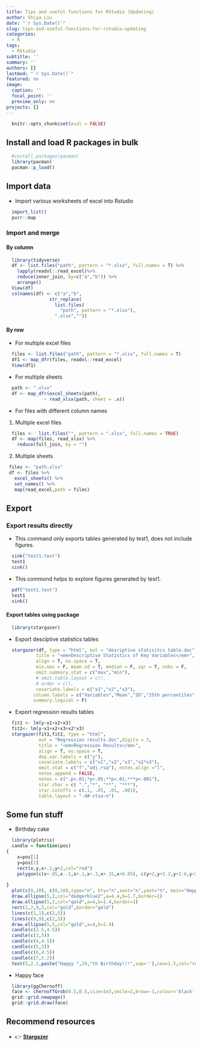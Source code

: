 ```yaml
---
title: Tips and useful functions for RStudio (Updating)
author: Shiya Liu
date: "`r Sys.Date()`"
slug: tips-and-useful-functions-for-rstudio-updating
categories:
  - R
tags:
  - RStudio
subtitle: ''
summary: ''
authors: []
lastmod: "`r Sys.Date()`"
featured: no
image:
  caption: ''
  focal_point: ''
  preview_only: no
projects: []
---
```


```r
  knitr::opts_chunk$set(eval = FALSE)
```

## Install and load R packages in bulk

```r
  #install.packages(pacman)
  library(pacman)
  pacman::p_load()
```

## Import data

-   Import various worksheets of excel into Rstudio\

```r
  import_list()   
  purr::map
```

### Import and merge

#### By column

```r
  library(tidyverse)
  df <- list.files("path", pattern = "*.xlsx", full.names = T) %>%
    lapply(readxl::read_excel)%>%
    reduce(inner_join, by=c("a","b")) %>%
    arrange()
  View(df)
  colnames(df) <- c("a","b",
                str_replace(
                  list.files(
                    "path", pattern = "*.xlsx"),
                  ".xlsx",""))

```

#### By row

-   For multiple excel files

```r
  files <- list.files("path", pattern = "*.xlsx", full.names = T)
  df1 <- map_dfr(files, readxl::read_excel)
  View(df1)
```

-   For multiple sheets

```r
  path <- ".xlsx"
  df <- map_dfr(excel_sheets(path),
              ~ read_xlsx(path, sheet = .x))
```

-   For files with different column names

1.  Multiple excel files

```r
  files <-  list.files("", pattern = ".xlsx", full.names = TRUE)
  df <- map(files, read_xlsx) %>%
    reduce(full_join, by = "")

```

2.  Multiple sheets

```r
 files <- "path.xlsx"
 df <- files %>%
   excel_sheets() %>%
   set_names() %>%
   map(read_excel,path = files)
```

## Export

### Export results directly

-   This command only exports tables generated by test1, does not include figures.

```r
  sink("test1.text")
  test1
  sink()
```

-   This commond helps to explore figures generated by test1.

```r
  pdf("test1.text") 
  test1
  sink() 
```

#### Export tables using package

```r
  library(stargazer)
```

-   Export desciptive statistics tables\

```r
  stargazer(df, type = "html", out = "desriptive statisitcs table.doc", digits = 2,  
           title = "<em>Descriptive Statistics of Key Variables</em>",  
           align = T, no.space = T,  
           min.max = F, mean.sd = T, median = F, iqr = T, nobs = F,   
           omit.summary.stat = c("max","min"),  
           # omit.table.layout = c(),  
           # order = c(),  
           covariate.labels = c("x1","x2","x3"),  
          column.labels = c("Variables","Mean","SD","25th percentiles","75 Percentiles"),  
          summary.logical = F)
```

-   Export regression results tables

```r
  fit1 <- lm(y~x1+x2+x3)  
  fit2<- lm(y~x1+x2+x3+x2*x3)  
  stargazer(fit1,fit2, type = "html", 
            out = "Regression results.doc",digits = 3,  
            title = "<em>Regression Results</em>",  
            align = T, no.space = T,  
            dep.var.labels = c("y"),  
            covariate.labels = c("x1","x2","x3","x2*x3"),  
            omit.stat = c("f","adj.rsq"), notes.align ="l",  
            notes.append = FALSE,  
            notes = c(".p<.01;*p<.05;**p<.01;***p<.001"),  
            star.char = c( ".","*", "**", "***"),  
            star.cutoffs = c(.1, .05, .01, .001),  
            table.layout = "-d#-ctsa-n")
```

## Some fun stuff

-   Birthday cake

```r
  library(plotrix)  
  candle = function(pos)  
{  
    x=pos[1]  
    y=pos[2]  
    rect(x,y,x+.2,y+2,col="red")  
    polygon(c(x+.05,x-.1,x+.1,x+.3,x+.15,x+0.05), c(y+2,y+2.3,y+2.6,y+2.3,y+2,y+2),col="#EECF08")  
  
}
  plot(c(0,10), c(0,10),type="n", bty="n",xaxt="n",yaxt="n", main="Happy birthday", xlab="",ylab="")  
  draw.ellipse(5,2,col="dodgerblue2",a=4.4,b=1.7,border=1)  
  draw.ellipse(5,2,col="gold",a=4,b=1.4,border=1)  
  rect(1,2,9,5,col="gold",border="gold")  
  lines(c(1,1),c(2,5))  
  lines(c(9,9),c(2,5))  
  draw.ellipse(5,5,col="gold",a=4,b=1.4)  
  candle(c(2.5,4.5))  
  candle(c(3,5))  
  candle(c(4,4.5))  
  candle(c(5,5))  
  candle(c(6,4.5))  
  candle(c(7,5.2))  
  text(5,2.2,paste("Happy ",29,"th Birthday!!!",sep=''),cex=1.5,col="red") 
```

-   Happy face

```r
  library(ggChernoff)  
  face <- chernoffGrob(0.5,0.5,size=1e3,smile=2,brow=-1,colour='black',fill='yellow',nose=TRUE)  
  grid::grid.newpage()  
  grid::grid.draw(face)
```

## Recommend resources

-   👉 [**Stargazer**](https://cran.r-project.org/web/packages/stargazer/stargazer.pdf)
